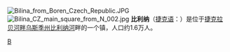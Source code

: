 [[File:Bilina_from_Boren_Czech_Republic.JPG|thumb]]
[[File:Bilina_CZ_main_square_from_N_002.jpg|thumb]]
'''比利纳'''（[[捷克语|捷克语]]：'''{{lang|cs|Bílina}}'''）是位于[[捷克|捷克]][[拉贝河畔乌斯季州|拉贝河畔乌斯季州]][[比利纳河|比利纳河]]畔的一个镇，人口约1.6万人。

{{coord|display=title}}
{{czechRepublic-geo-stub}}
{{normdaten}}
[[Category:捷克城市|B]]
